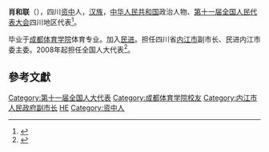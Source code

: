 '''肖和联'''（{{bd|1951年||}}），四川[[资中|资中]]人，[[汉族|汉族]]，[[中华人民共和国|中华人民共和国]]政治人物、[[第十一届全国人民代表大会|第十一届全国人民代表大会]]四川地区代表<ref>{{cite web|author=新华网|title=第十一届全国人大代表|url=http://news.xinhuanet.com/ziliao/2008-03/03/content_7708230.htm?node=36628|publisher=新华网|accessdate=2014-01-07|archive-date=2014-01-10|archive-url=https://web.archive.org/web/20140110211415/http://news.xinhuanet.com/ziliao/2008-03/03/content_7708230.htm?node=36628|dead-url=no}}</ref>。

毕业于[[成都体育学院|成都体育学院]]体育专业。加入[[民进|民进]]。担任四川省[[内江市|内江市]]副市长、民进内江市委主委。2008年起担任全国人大代表<ref>{{cite news|title=全国人大代表信息-肖和联|url= http://210.82.31.1:8084/delegate/viewDelegate.action?dbid=112184|accessdate=2013-04-05|newspaper=全国人大网|archive-url=https://web.archive.org/web/20140522092545/http://www.npc.gov.cn/delegate/viewDelegate.action?dbid=112184|archive-date=2014-05-22|dead-url=yes}}</ref>。

==參考文獻==
{{reflist}}
[[Category:第十一届全国人大代表|Category:第十一届全国人大代表]]
[[Category:成都体育学院校友|Category:成都体育学院校友]]
[[Category:内江市人民政府副市长|Category:内江市人民政府副市长]]
[[Category:肖姓|HE]]
[[Category:资中人|Category:资中人]]